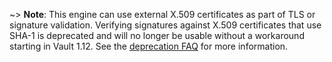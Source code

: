 ~> **Note**: This engine can use external X.509 certificates as part of TLS or signature validation.
   Verifying signatures against X.509 certificates that use SHA-1 is deprecated and will no longer be
   usable without a workaround starting in Vault 1.12. See the
   [deprecation FAQ](/vault/docs/deprecation/faq#q-what-is-the-impact-of-removing-support-for-x-509-certificates-with-signatures-that-use-sha-1)
   for more information.